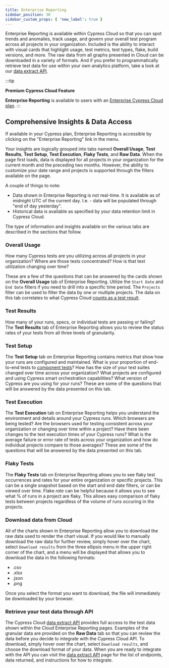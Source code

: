 ```yaml
---
title: Enterprise Reporting
sidebar_position: 30
sidebar_custom_props: { 'new_label': true }
---
```


Enterprise Reporting is available within Cypress Cloud so that you can spot trends and anomalies,
track usage, and govern your overall test program across all projects in your organization. Included
is the ability to interact with visual cards that highlight usage, test metrics, test types, flake,
build versions, and more. The raw data from all graphs presented in Cloud can be downloaded in a variety
of formats. And if you prefer to programmatically retrieve test data for use within your own analytics
platform, take a look at our [data extract API](/guides/cloud/integrations/data-extract-api).

:::tip

<Icon name="star" /> **Premium Cypress Cloud Feature**

**Enterprise Reporting** is available to users with an
[Enterprise Cypress Cloud plan](https://cypress.io/pricing).
:::

## Comprehensive Insights & Data Access

If available in your Cypress plan, Enterprise Reporting is accessible by clicking on the "Enterprise
Reporting" link in the menu.

Your insights are logically grouped into tabs named **Overall Usage**, **Test Results**, **Test
Setup**, **Test Execution**, **Flaky Tests**, and **Raw Data**. When the page first loads, data is displayed for all projects in your
organization for the current month and the preceding two months. However, the ability to customize your date range and projects is
supported through the filters available on the page.

A couple of things to note:

- Data shown in Enterprise Reporting is not real-time. It is available as of midnight UTC of the current day.
  I.e. - data will be populated through "end of day yesterday".
- Historical data is available as specified by your data retention limit in Cypress Cloud.

The type of information and insights available on the various tabs are described in the sections that follow.

### Overall Usage

How many Cypress tests are you utilizing across all projects in your organization? Where are those tests concentrated?
How is that test utilization changing over time?

These are a few of the questions that can be answered by the cards shown on the **Overall Usage** tab of Enterprise
Reporting. Utilize the `Start Date` and `End Date` filters if you need to drill into a specific time period. The `Projects`
filter can be used to filter the data by one or multiple projects. The data on this tab correlates to what
Cypress Cloud [counts as a test result](/faq/questions/cloud-faq#What-counts-as-a-test-result).

<DocsImage
  src="/img/guides/cloud/analytics/enterprise-reporting-usage-report.png"
  alt="Cloud Enterprise Reporting usage report"
/>

### Test Results

How many of your runs, specs, or individual tests are passing or failing? The **Test Results** tab
of Enterprise Reporting allows you to review the status rates of your tests from all three levels of granularity.

<DocsImage
  src="/img/guides/cloud/analytics/enterprise-reporting-test-results.png"
  alt="Cloud Enterprise Reporting test results report"
/>

### Test Setup

The **Test Setup** tab on Enterprise Reporting contains metrics that show how your runs are configured and maintained.
What is your proportion of end-to-end tests to [component tests](/guides/component-testing/overview)? How has the size of your
test suites changed over time across your organization? What projects are configured and using Cypress smart orchestration
capabilities? What version of Cypress are you using for your runs? These are some of the questions that will be answered by the
data presented on this tab.

<DocsImage
  src="/img/guides/cloud/analytics/enterprise-reporting-test-setup1.png"
  alt="Cloud Enterprise Reporting test setup report"
/>

<DocsImage
  src="/img/guides/cloud/analytics/enterprise-reporting-test-setup2.png"
  alt="Cloud Enterprise Reporting test setup report"
/>

### Test Execution

The **Test Execution** tab on Enterprise Reporting helps you understand the environment and details around your Cypress runs.
Which browsers are being tested? Are the browsers used for testing consistent across your organization or changing over time within
a project? Have there been changes to the text execution times of your Cypress runs? What is the average failure or error rate of
tests across your organization and how do individual projects compare to those averages? These are some of the questions that will
be answered by the data presented on this tab.

<DocsImage
  src="/img/guides/cloud/analytics/enterprise-reporting-test-execution1.png"
  alt="Cloud Enterprise Reporting test execution report"
/>

<DocsImage
  src="/img/guides/cloud/analytics/enterprise-reporting-test-execution2.png"
  alt="Cloud Enterprise Reporting test execution report"
/>

### Flaky Tests

The **Flaky Tests** tab on Enterprise Reporting allows you to see flaky test occurrences and rates for your entire organization or
specific projects. This can be a single snapshot based on the start and end date filters, or can be viewed over time. Flake
_rate_ can be helpful because it allows you to see what % of runs in a project are flaky. This allows easy comparison of flaky
tests between projects regardless of the volume of runs occuring in the projects.

<DocsImage
  src="/img/guides/cloud/analytics/enterprise-reporting-flaky-tests.png"
  alt="Cloud Enterprise Reporting test suite report"
/>

### Download data from Cloud

All of the charts shown in Enterprise Reporting allow you to download the raw data used to
render the chart visual. If you would like to manually download the raw data for further review, simply
hover over the chart, select `Download results` from the three ellipsis menu in the upper right corner of the
chart, and a menu will be displayed that allows you to download the data in the following formats:

- .csv
- .xlsx
- .json
- .png

Once you select the format you want to download, the file will immediately be downloaded by your browser.

<DocsImage
  src="/img/guides/cloud/analytics/enterprise-reporting-download.png"
  alt="Cloud Enterprise Reporting download data"
/>

### Retrieve your test data through API

The Cypress Cloud [data extract API](/guides/cloud/integrations/data-extract-api) provides full access to
the test data shown within the Cloud Enterprise Reporting pages. Examples of the granular data are
provided on the **Raw Data** tab so that you can review the data before you decide to integrate with the
Cypress Cloud API. To download, simply hover over the chart, select `Download results`, and choose the
download format of your data. When you are ready to integrate with the API you can visit the
[data extract API](/guides/cloud/integrations/data-extract-api) page for the list of endpoints, data
returned, and instructions for how to integrate.

<DocsImage
  src="/img/guides/cloud/analytics/enterprise-reporting-sample-download.png"
  alt="Cloud Enterprise Reporting retrieve JWT"
/>
